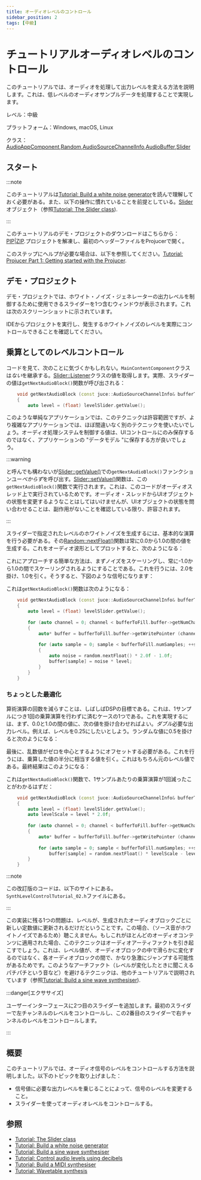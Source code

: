 ```yaml
---
title: オーディオレベルのコントロール
sidebar_position: 2
tags: [中級]
---
```


# チュートリアルオーディオレベルのコントロール

<SourcePageLink path="tutorial_synth_level_control" />

このチュートリアルでは、オーディオを処理して出力レベルを変える方法を説明します。これは、低レベルのオーディオサンプルデータを処理することで実現します。

レベル：中級

プラットフォーム：Windows, macOS, Linux

クラス： [AudioAppComponent](https://docs.juce.com/master/classAudioAppComponent.html "オーディオ入出力デバイスからストリーミングするオーディオ・アプリケーションを書くための基本クラス。"),[Random](https://docs.juce.com/master/classRandom.html "乱数発生器。"),[AudioSourceChannelInfo](https://docs.juce.com/master/structAudioSourceChannelInfo.html "AudioSource::getNextAudioBlock() で使用されます。"),[AudioBuffer](https://docs.juce.com/master/classAudioBuffer.html "浮動小数点オーディオサンプルを含むマルチチャンネルバッファ。"),[Slider](https://docs.juce.com/master/classSlider.html "値を変更するためのスライダーコントロール。")

## スタート

:::note

このチュートリアルは[Tutorial: Build a white noise generator](../tutorial_simple_synth_noise/)を読んで理解しておく必要がある。また、以下の操作に慣れていることを前提としている。[Slider](https://docs.juce.com/master/classSlider.html "値を変更するためのスライダーコントロール。")オブジェクト（参照[Tutorial: The Slider class](../../interface-design/tutorial_slider_values/)).

:::

このチュートリアルのデモ・プロジェクトのダウンロードはこちらから：[PIP](https://docs.juce.com/master/tutorials/PIPs/SynthLevelControlTutorial.zip)|[ZIP](https://docs.juce.com/master/tutorials/ZIPs/SynthLevelControlTutorial.zip).プロジェクトを解凍し、最初のヘッダーファイルをProjucerで開く。

このステップにヘルプが必要な場合は、以下を参照してください。[Tutorial: Projucer Part 1: Getting started with the Projucer](../../getting-started/tutorial_new_projucer_project/).

## デモ・プロジェクト

デモ・プロジェクトでは、ホワイト・ノイズ・ジェネレーターの出力レベルを制御するために使用できるスライダーを1つ含むウィンドウが表示されます。これは次のスクリーンショットに示されています。

<CaptionImage
  src="https://docs.juce.com/master/tutorial_synth_level_control_screenshot1.png"
  caption="レベル・コントロール・スライダーを表示したデモ・プロジェクトのメイン・ウィンドウ。"
/>

IDEからプロジェクトを実行し、発生するホワイトノイズのレベルを実際にコントロールできることを確認してください。

## 乗算としてのレベルコントロール

コードを見て、次のことに気づくかもしれない。`MainContentComponent`クラスは*ない*を継承する。[Slider::Listener](https://docs.juce.com/master/classSlider.html#a1977aeac9b4363e8ed0cac0ac103055a)クラスの値を取得します。実際、スライダーの値は`getNextAudioBlock()`関数が呼び出される：

```cpp
    void getNextAudioBlock (const juce::AudioSourceChannelInfo& bufferToFill) override
    {
        auto level = (float) levelSlider.getValue();
```

このような単純なアプリケーションでは、このテクニックは許容範囲ですが、より複雑なアプリケーションでは、ほぼ間違いなく別のテクニックを使いたいでしょう。オーディオ処理システムを制御する値は、UIコントロールにのみ保存するのではなく、アプリケーションの "データモデル "に保存する方が良いでしょう。

:::warning

と呼んでも構わないが[Slider::getValue()](https://docs.juce.com/master/classSlider.html#a288c6f5c7a76100a1e7526e002e10eb5 "スライダーの現在値を返します。")での`getNextAudioBlock()`ファンクションユー*べからず*を呼び出す。[Slider::setValue()](https://docs.juce.com/master/classSlider.html#a430a5c4e56b39dd622f5800f787e0822 "スライダーの現在値を変更する。")関数は、この`getNextAudioBlock()`関数で実行されます。これは、このコードがオーディオスレッド上で実行されているためです。オーディオ・スレッドからUIオブジェクトの状態を変更するようなことはしてはいけませんが、UIオブジェクトの状態を問い合わせることは、副作用がないことを確認している限り、許容されます。

:::

スライダーで指定されたレベルのホワイトノイズを生成するには、基本的な演算を行う必要がある。その[Random::nextFloat()](https://docs.juce.com/master/classRandom.html#aec88d4e5cf44faaa038f6cfb41e96406 "次のランダムな浮動小数点数を返します。")関数は常に0.0から1.0の間の値を生成する。これをオーディオ波形としてプロットすると、次のようになる：

<CaptionImage
  src="https://docs.juce.com/master/tutorial_synth_level_control_graph1.png"
  caption="0.0から1.0の間で生成された乱数"
/>

これにアプローチする簡単な方法は、まずノイズをスケーリングし、常に-1.0から1.0の間でスケーリングされるようにすることである。これを行うには、2.0を掛け、1.0を引く。そうすると、下図のような信号になります：

<CaptionImage
  src="https://docs.juce.com/master/tutorial_synth_level_control_graph2.png"
  caption="1.0～1.0の間で生成された乱数"
/>

これは`getNextAudioBlock()`関数は次のようになる：

```cpp
    void getNextAudioBlock (const juce::AudioSourceChannelInfo& bufferToFill) override
    {
        auto level = (float) levelSlider.getValue();
 
        for (auto channel = 0; channel < bufferToFill.buffer->getNumChannels(); ++channel)
        {
            auto* buffer = bufferToFill.buffer->getWritePointer (channel, bufferToFill.startSample);
 
            for (auto sample = 0; sample < bufferToFill.numSamples; ++sample)
            {
                auto noise = random.nextFloat() * 2.0f - 1.0f;
                buffer[sample] = noise * level;
            }
        }
    }
```

### ちょっとした最適化

算術演算の回数を減らすことは、しばしばDSPの目標である。これは、1サンプルにつき1回の乗算演算を行わずに済むケースの1つである。これを実現するには、まず、0.0と1.0の間の値に、次の値を掛け合わせればよい。*ダブル*必要な出力レベル。例えば、レベルを0.25にしたいとしよう。ランダムな値に0.5を掛けると次のようになる：

<CaptionImage
  src="https://docs.juce.com/master/tutorial_synth_level_control_graph3.png"
  caption="0.0から0.5の間でスケーリングされた乱数"
/>

最後に、乱数値がゼロを中心とするようにオフセットする必要がある。これを行うには、乗算した値の半分に相当する値を引く。これはもちろん元のレベル値である。最終結果はこのようになる：

<CaptionImage
  src="https://docs.juce.com/master/tutorial_synth_level_control_graph4.png"
  caption="乱数を-0.25から0.25の間でスケーリングしオフセットする。"
/>

これは`getNextAudioBlock()`関数で、1サンプルあたりの乗算演算が1回減ったことがわかるはずだ：

```cpp
    void getNextAudioBlock (const juce::AudioSourceChannelInfo& bufferToFill) override
    {
        auto level = (float) levelSlider.getValue();
        auto levelScale = level * 2.0f;
 
        for (auto channel = 0; channel < bufferToFill.buffer->getNumChannels(); ++channel)
        {
            auto* buffer = bufferToFill.buffer->getWritePointer (channel, bufferToFill.startSample);
 
            for (auto sample = 0; sample < bufferToFill.numSamples; ++sample)
                buffer[sample] = random.nextFloat() * levelScale - level;
        }
    }
```

:::note

この改訂版のコードは、以下のサイトにある。`SynthLevelControlTutorial_02.h`ファイルにある。

:::

この実装に残る1つの問題は、レベルが、生成されたオーディオブロックごとに新しい定数値に更新されるだけだということです。この場合、（ソース音がホワイトノイズであるため）聴こえません。もしこれがほとんどのオーディオコンテンツに適用された場合、このテクニックはオーディオアーティファクトを引き起こすでしょう。これは、レベル値が、オーディオブロックの中で滑らかに変化するのではなく、各オーディオブロックの間で、かなり急激にジャンプする可能性があるためです。このようなアーチファクト（レベルが変化したときに聞こえるパチパチという音など）を避けるテクニックは、他のチュートリアルで説明されています（参照[Tutorial: Build a sine wave synthesiser](../tutorial_sine_synth/)).

:::danger[エクササイズ]

ユーザーインターフェースに2つ目のスライダーを追加します。最初のスライダーで左チャンネルのレベルをコントロールし、この2番目のスライダーで右チャンネルのレベルをコントロールします。

:::

## 概要

このチュートリアルでは、オーディオ信号のレベルをコントロールする方法を説明しました。以下のトピックを取り上げました：

- 信号値に必要な出力レベルを乗じることによって、信号のレベルを変更すること。
- スライダーを使ってオーディオレベルをコントロールする。

## 参照

- [Tutorial: The Slider class](../../interface-design/tutorial_slider_values/)
- [Tutorial: Build a white noise generator](../tutorial_simple_synth_noise/)
- [Tutorial: Build a sine wave synthesiser](../tutorial_sine_synth/)
- [Tutorial: Control audio levels using decibels](../tutorial_synth_db_level_control/)
- [Tutorial: Build a MIDI synthesiser](../tutorial_synth_using_midi_input/)
- [Tutorial: Wavetable synthesis](../tutorial_wavetable_synth/)

